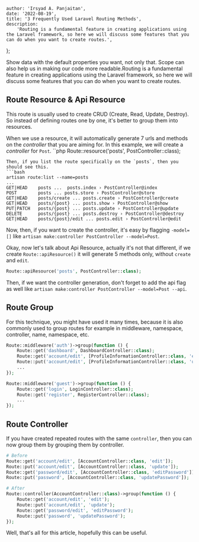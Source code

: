 
    author: 'Irsyad A. Panjaitan',
    date: '2022-08-19',
    title: '3 Frequently Used Laravel Routing Methods',
    description:
        'Routing is a fundamental feature in creating applications using the Laravel framework, so here we will discuss some features that you can do when you want to create routes.',
};


Show data with the default properties you want, not only that. Scope can also help us in making our code more readable.Routing is a fundamental feature in creating applications using the Laravel framework, so here we will discuss some features that you can do when you want to create routes.

## Route Resource & Api Resource

This route is usually used to create CRUD (Create, Read, Update, Destroy). So instead of defining routes one by one, it's better to group them into resources.

When we use a resource, it will automatically generate 7 urls and methods on the _controller_ that you are aiming for.
In this example, we will create a _controller_ for `Post`.
``php
Route::resource('posts', PostController::class);

````
Then, if you list the route specifically on the `posts`, then you should see this.
```bash
artisan route:list --name=posts
...
GET|HEAD    posts ...  posts.index › PostController@index
POST        posts ... posts.store › PostController@store
GET|HEAD    posts/create ... posts.create › PostController@create
GET|HEAD    posts/{post} ... posts.show › PostController@show
PUT|PATCH   posts/{post} ... posts.update › PostController@update
DELETE      posts/{post} ... posts.destroy › PostController@destroy
GET|HEAD    posts/{post}/edit ... posts.edit › PostController@edit
````

Now, then, if you want to create the controller, it's easy by flagging `-model=[]` like `artisan make:controller PostController --model=Post`.

Okay, now let's talk about Api Resource, actually it's not that different, if we create `Route::apiResource()` it will generate 5 methods only, without `create` and `edit`.

```php
Route::apiResource('posts', PostController::class);
```

Then, if we want the controller generation, don't forget to add the api flag as well like `artisan make:controller PostController --model=Post --api`.

## Route Group

For this technique, you might have used it many times, because it is also commonly used to group routes for example in middleware, namespace, controller, name, namespace, etc.

```php
Route::middleware('auth')->group(function () {
    Route::get('dashboard', DashboardController::class);
    Route::get('account/edit', [ProfileInformationController::class, 'edit']);
    Route::put('account/edit', [ProfileInformationController::class, 'update']);
    ...
});

Route::middleware('guest')->group(function () {
    Route::get('login', LoginController::class);
    Route::get('register', RegisterController::class);
    ...
});
```

## Route Controller

If you have created repeated routes with the same `controller`, then you can now group them by grouping them by controller.

```php
# Before
Route::get('account/edit', [AccountController::class, 'edit']);
Route::put('account/edit', [AccountController::class, 'update']);
Route::get('password/edit', [AccountController::class, 'editPassword']);
Route::put('password', [AccountController::class, 'updatePassword']);

# After
Route::controller(AccountController::class)->group(function () {
    Route::get('account/edit', 'edit');
    Route::put('account/edit', 'update');
    Route::get('password/edit', 'editPassword');
    Route::put('password', 'updatePassword');
});
```

Well, that's all for this article, hopefully this can be useful.
